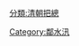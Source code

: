 {{vfd|沒有足夠的可靠資料來源能夠讓這個條目符合[[Wikipedia:關注度|Wikipedia:關注度]]中的標準|date=2022/06/27}}
[[分類:清朝把總|分類:清朝把總]]
[[Category:鄰水汛|Category:鄰水汛]]